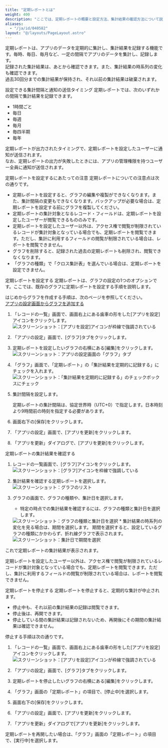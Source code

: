```yaml
---
title: "定期レポートとは"
weight: 400
description: "ここでは、定期レポートの概要と設定方法、集計結果の確認方法について説明しています。"
aliases:
  - "/ja/id/040582"
layout: "@/layouts/PageLayout.astro"
---
```




定期レポートは、アプリのデータを定期的に集計し、集計結果を記録する機能です。毎時、毎日、毎月など、一定の間隔でアプリのデータを集計し、記録します。  
記録された集計結果は、あとから確認できます。また、集計結果の時系列の変化も確認できます。  
過去30回分までの集計結果が保持され、それ以前の集計結果は破棄されます。

<Heading id="report_periodic_report_10">設定できる集計間隔と通知の送信タイミング</Heading>
定期レポートでは、次のいずれかの間隔で集計結果を記録できます。

* 1時間ごと
* 毎日
* 毎週
* 毎月
* 毎四半期
* 毎年

定期レポートが出力されたタイミングで、定期レポートを設定したユーザーに通知が送信されます。  
なお、定期レポートの出力が失敗したときには、アプリの管理権限を持つユーザー全員に通知が送信されます。

<Heading id="report_periodic_report_20">定期レポートを設定するにあたっての注意</Heading>
定期レポートについての注意点は次の通りです。

* 定期レポートを設定すると、グラフの編集や複製ができなくなります。また、集計間隔の変更もできなくなります。バックアップが必要な場合は、定期レポートを設定する前にグラフを複製してください。
* 定期レポートの集計対象となるレコード・フィールドは、定期レポートを設定したユーザーが閲覧できるもののみです。
* 定期レポートを設定したユーザー以外は、アクセス権で閲覧が制限されているレコードが集計対象となっている場合でも、定期レポートを閲覧できます。ただし、集計に利用するフィールドの閲覧が制限されている場合は、レポートを閲覧できません。
* グラフを削除すると、記録された過去の定期レポートも削除され、閲覧できなくなります。
* 「グラフの種類」で「クロス集計表」を選んでいる場合は、定期レポートを設定できません。

<Heading id="report_periodic_report_30">定期レポートを設定する</Heading>
定期レポートは、グラフの設定の1つのオプションです。ここでは、既存のグラフに定期レポートを設定する手順を説明します。

<Note>

はじめからグラフを作成する手順は、次のページを参照してください。  
[アプリの設定画面からグラフを追加する](/k/ja/id/040586.html)

</Note>

1. 「レコードの一覧」画面で、画面右上にある歯車の形をした[アプリを設定]アイコンをクリックします。  
   <Img src="/k/kintone/img/settings_new_icon.png" alt="スクリーンショット：[アプリを設定]アイコンが枠線で強調されている" />

1. 「アプリの設定」画面で、[グラフ]タブをクリックします。

1. 定期レポートを設定したいグラフの右横にある[編集]をクリックします。  
   <Img src="/k/kintone/img-ja/periodic_report_01.png" alt="スクリーンショット：アプリの設定画面の「グラフ」タブ" />

1. 「グラフ」画面で、「定期レポート」の「集計結果を定期的に記録する」にチェックを入れます。  
   <Img src="/k/kintone/img-ja/periodic_report_02.png" alt="スクリーンショット：「集計結果を定期的に記録する」のチェックボックスにチェック" />

1. 集計間隔を設定します。

   <Note>

   定期レポートの集計間隔は、協定世界時（UTC+0）で指定します。日本時刻より9時間前の時刻を指定する必要があります。

   </Note>

1. 画面右下の[保存]をクリックします。

1. 「アプリの設定」画面で、[アプリを更新]をクリックします。

1. 「アプリを更新」ダイアログで、[アプリを更新]をクリックします。

<Heading id="report_periodic_report_40">定期レポートの集計結果を確認する</Heading>
1. レコードの一覧画面で、[グラフ]アイコンをクリックします。  
   <Img src="/k/kintone/img-ja/set_report_04.png" alt="スクリーンショット：[グラフ]アイコンを枠線で強調している" />

1. 集計結果を確認する定期レポートを選択します。  
   <Img src="/k/kintone/img-ja/periodic_report_img1.png" alt="スクリーンショット：グラフのリスト" />

1. グラフの画面で、グラフの種類や、集計日を選択します。
    * 特定の時点での集計結果を確認するには、グラフの種類と集計日を選択します。
     <Img src="/k/kintone/img-ja/periodic_report_img2_1.png" alt="スクリーンショット：グラフの種類と集計日を選択" />
    * 集計結果の時系列の変化を見る場合は、期間を選択します。  
     期間を選択すると、設定しているグラフの種類にかかわらず、折れ線グラフで表示されます。
     <Img src="/k/kintone/img-ja/periodic_report_img3_1.png" alt="スクリーンショット：集計日で期間を選択" />

これで定期レポートの集計結果が表示されます。

<Note>

定期レポートを設定したユーザー以外は、アクセス権で閲覧が制限されているレコードが集計対象となっている場合でも、定期レポートを閲覧できます。ただし、集計に利用するフィールドの閲覧が制限されている場合は、レポートを閲覧できません。

</Note>

<Heading id="report_periodic_report_50">定期レポートを停止する</Heading>
定期レポートを停止すると、定期的な集計が中止されます。

* 停止中も、それ以前の集計結果の記録は閲覧できます。
* 停止後は、再開できます。
* 停止している間の集計結果は記録されないため、再開後にその期間の集計結果は確認できません。

停止する手順は次の通りです。

1. 「レコードの一覧」画面で、画面右上にある歯車の形をした[アプリを設定]アイコンをクリックします。  
   <Img src="/k/kintone/img/settings_new_icon.png" alt="スクリーンショット：[アプリを設定]アイコンが枠線で強調されている" />

1. 「アプリの設定」画面で、[グラフ]タブをクリックします。

1. 定期レポートを停止したいグラフの右横にある[編集]をクリックします。

1. 「グラフ」画面の「定期レポート」の項目で、[停止中]を選択します。

1. 画面右下の[保存]をクリックします。

1. 「アプリの設定」画面で、[アプリを更新]をクリックします。

1. 「アプリを更新」ダイアログで[アプリを更新]をクリックします。

定期レポートを再開したい場合は、「グラフ」画面の「定期レポート」の項目で、[実行中]を選択します。
